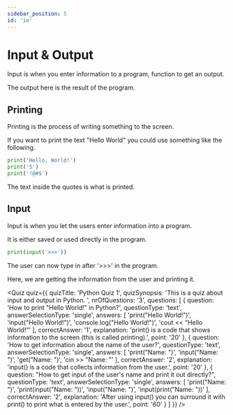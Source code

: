 ```yaml
---
sidebar_position: 5
id: 'io'
---
```


# Input & Output

Input is when you enter information to a program, function to get an output.

The output here is the result of the program.

## Printing

Printing is the process of writing something to the screen.

If you want to print the text "Hello World" you could use something like the following.

```py
print('Hello, World!')
print('5')
print('!@#$')
```

The text inside the quotes is what is printed.

## Input

Input is when you let the users enter information into a program.

It is either saved or used directly in the program.

```py
print(input('>>>'))
```

The user can now type in after '>>>' in the program.

Here, we are getting the information from the user and printing it.


<Quiz
  quiz={{
    quizTitle: 'Python Quiz 1',
    quizSynopsis: 'This is a quiz about input and output in Python. ',
    nrOfQuestions: '3',
    questions: [
      {
        question: 'How to print "Hello World!" in Python?',
        questionType: 'text',
        answerSelectionType: 'single',
        answers: [
          'print("Hello World!")',
          'input("Hello World!")',
          'console.log("Hello World!")',
          'cout << "Hello World!"'
        ],
        correctAnswer: '1',
        explanation:
          'print() is a code that shows information to the screen (this is called printing).',
        point: '20'
      },
      {
        question: 'How to get information about the name of the user?',
        questionType: 'text',
        answerSelectionType: 'single',
        answers: [
          'print("Name: ")',
          'input("Name: ")',
          'get("Name: ")',
          'cin >> "Name: "'
        ],
        correctAnswer: '2',
        explanation:
          'input() is a code that collects information from the user.',
        point: '20'
      },
      {
        question:
          "How to get input of the user's name and print it out directly?",
        questionType: 'text',
        answerSelectionType: 'single',
        answers: [
          'print("Name: ")',
          'print(input("Name: "))',
          'input("Name: ")',
          'input(print("Name: "))'
        ],
        correctAnswer: '2',
        explanation:
          'After using input() you can surround it with print() to print what is entered by the user.',
        point: '60'
      }
    ]
  }}
/>
